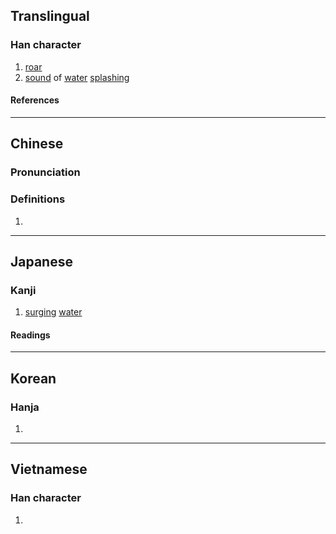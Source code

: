 {{also|洴}}
{{character info/new}}
==Translingual==

===Han character===
{{Han char|rn=85|rad=水|as=05|sn=8|four=30247|canj=EMFJ|ids=⿰氵平}}

# [[roar]]
# [[sound]] of [[water]] [[splash]]ing

====References====
{{Han ref|kx=0616.190|dkj=17296|dj=1011.020|hdz=31583.030|uh=6CD9}}

----

==Chinese==
{{zh-forms}}

===Pronunciation===
{{zh-pron
|m=píng
|c=paang1,ping4
|mc=y
|oc=y
|ma=
|cat=n
}}

===Definitions===
{{zh-hanzi}}

# {{rfdef|lang=zh}}

----

==Japanese==

===Kanji===
{{ja-kanji|grade=|rs=水05}}

# [[surging]] [[water]]

====Readings====
{{ja-readings
|goon=ひょう, びょう
|kanon=へい, ほう
}}

----

==Korean==

===Hanja===
{{ko-hanja|평}}

# {{defn|lang=ko|sort=水05}}

----

==Vietnamese==

===Han character===
{{vi-readings|rs=水05|reading=bềnh}}

# {{defn|lang=vi|sort=水05}}